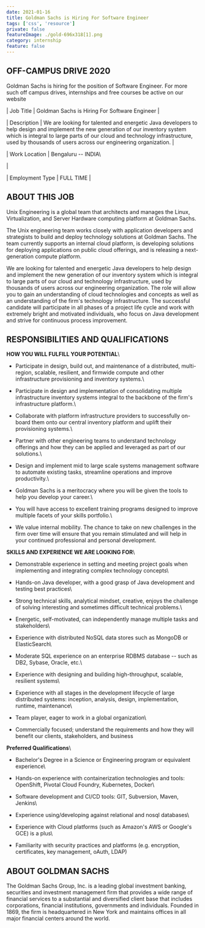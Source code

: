 ```yaml
---
date: 2021-01-16
title: Goldman Sachs is Hiring For Software Engineer
tags: ['css', 'resource']
private: false
featureImage: ./gold-696x318[1].png
category: internship
feature: false
---
```

**OFF-CAMPUS DRIVE 2020**
-------------------------



Goldman Sachs is hiring for the position of Software Engineer. For more such off campus drives, internships and free courses be active on our website



| Job Title | Goldman Sachs is Hiring For Software Engineer |

| Description | We are looking for talented and energetic Java developers to help design and implement the new generation of our inventory system which is integral to large parts of our cloud and technology infrastructure, used by thousands of users across our engineering organization. |

| Work Location | Bengaluru -- INDIA\

 |

| Employment Type | FULL TIME |



**ABOUT THIS JOB**
------------------



Unix Engineering is a global team that architects and manages the Linux, Virtualization, and Server Hardware computing platform at Goldman Sachs.



The Unix engineering team works closely with application developers and strategists to build and deploy technology solutions at Goldman Sachs. The team currently supports an internal cloud platform, is developing solutions for deploying applications on public cloud offerings, and is releasing a next-generation compute platform.



We are looking for talented and energetic Java developers to help design and implement the new generation of our inventory system which is integral to large parts of our cloud and technology infrastructure, used by thousands of users across our engineering organization. The role will allow you to gain an understanding of cloud technologies and concepts as well as an understanding of the firm's technology infrastructure. The successful candidate will participate in all phases of a project life cycle and work with extremely bright and motivated individuals, who focus on Java development and strive for continuous process improvement.



**RESPONSIBILITIES AND QUALIFICATIONS**
---------------------------------------



**HOW YOU WILL FULFILL YOUR POTENTIAL**\

- Participate in design, build out, and maintenance of a distributed, multi-region, scalable, resilient, and firmwide compute and other infrastructure provisioning and inventory systems.\

- Participate in design and implementation of consolidating multiple infrastructure inventory systems integral to the backbone of the firm's infrastructure platform.\

- Collaborate with platform infrastructure providers to successfully on-board them onto our central inventory platform and uplift their provisioning systems.\

- Partner with other engineering teams to understand technology offerings and how they can be applied and leveraged as part of our solutions.\

- Design and implement mid to large scale systems management software to automate existing tasks, streamline operations and improve productivity.\

- Goldman Sachs is a meritocracy where you will be given the tools to help you develop your career.\

- You will have access to excellent training programs designed to improve multiple facets of your skills portfolio.\

- We value internal mobility. The chance to take on new challenges in the firm over time will ensure that you remain stimulated and will help in your continued professional and personal development.



**SKILLS AND EXPERIENCE WE ARE LOOKING FOR**\

- Demonstrable experience in setting and meeting project goals when implementing and integrating complex technology concepts\

- Hands-on Java developer, with a good grasp of Java development and testing best practices\

- Strong technical skills, analytical mindset, creative, enjoys the challenge of solving interesting and sometimes difficult technical problems.\

- Energetic, self-motivated, can independently manage multiple tasks and stakeholders\

- Experience with distributed NoSQL data stores such as MongoDB or ElasticSearch\

- Moderate SQL experience on an enterprise RDBMS database -- such as DB2, Sybase, Oracle, etc.\

- Experience with designing and building high-throughput, scalable, resilient systems\

- Experience with all stages in the development lifecycle of large distributed systems: inception, analysis, design, implementation, runtime, maintenance\

- Team player, eager to work in a global organization\

- Commercially focused; understand the requirements and how they will benefit our clients, stakeholders, and business



**Preferred Qualifications**\

- Bachelor's Degree in a Science or Engineering program or equivalent experience\

- Hands-on experience with containerization technologies and tools: OpenShift, Pivotal Cloud Foundry, Kubernetes, Docker\

- Software development and CI/CD tools: GIT, Subversion, Maven, Jenkins\

- Experience using/developing against relational and nosql databases\

- Experience with Cloud platforms (such as Amazon's AWS or Google's GCE) is a plus\

- Familiarity with security practices and platforms (e.g. encryption, certificates, key management, oAuth, LDAP)



**ABOUT GOLDMAN SACHS**
-----------------------



The Goldman Sachs Group, Inc. is a leading global investment banking, securities and investment management firm that provides a wide range of financial services to a substantial and diversified client base that includes corporations, financial institutions, governments and individuals. Founded in 1869, the firm is headquartered in New York and maintains offices in all major financial centers around the world.